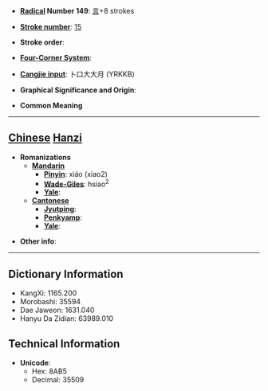 * '''[[Wiktionary:Chinese radical index| Radical]] Number 149''': [[Wiktionary:Chinese radical index 言|言]]+8 strokes

* '''[[Wiktionary:Chinese total strokes index|Stroke number]]''': [[Wiktionary:Chinese total strokes index 15|15]]

* '''Stroke order''': 

* '''[[Wiktionary:Chinese four corner index|Four-Corner System]]''': 

* '''[[Wiktionary:Chinese Cangjie index|Cangjie input]]''': 卜口大大月 (YRKKB)

* '''Graphical Significance and Origin''': 

* '''Common Meaning'''

----

== [[Chinese]] [[Hanzi]] ==

* '''Romanizations'''
** '''[[Mandarin]]'''
*** '''[[Pinyin]]''': xiáo (xiao2)
*** '''[[Wade-Giles]]''': hsiao<sup>2</sup>
*** '''[[Yale]]''': 
** '''[[Cantonese]]'''
*** '''[[Jyutping]]''':
*** '''[[Penkyamp]]''': 
*** '''[[Yale]]''': 

* '''Other info''': 

----

== Dictionary Information ==

* KangXi: 1165.200
* Morobashi: 35594
* Dae Jaweon: 1631.040
* Hanyu Da Zidian: 63989.010

== Technical Information ==

* '''Unicode''':
** Hex: 8AB5
** Decimal: 35509